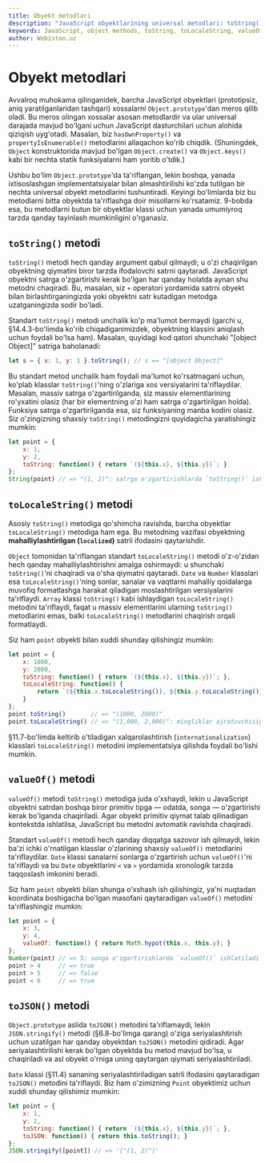 ```yaml
---
title: Obyekt metodlari
description: "JavaScript obyektlarining universal metodlari: toString(), toLocaleString(), valueOf(), toJSON() va ularning moslashtirilishi."
keywords: JavaScript, object methods, toString, toLocaleString, valueOf, toJSON, Object.prototype, method customization
author: Webiston.uz
---
```


# Obyekt metodlari

Avvalroq muhokama qilinganidek, barcha JavaScript obyektlari (prototipsiz, aniq yaratilganlaridan tashqari) xossalarni `Object.prototype`'dan meros qilib oladi. Bu meros olingan xossalar asosan metodlardir va ular universal darajada mavjud bo'lgani uchun JavaScript dasturchilari uchun alohida qiziqish uyg'otadi. Masalan, biz `hasOwnProperty()` va `propertyIsEnumerable()` metodlarini allaqachon ko'rib chiqdik. (Shuningdek, `Object` konstruktorida mavjud bo'lgan `Object.create()` va `Object.keys()` kabi bir nechta statik funksiyalarni ham yoritib o'tdik.)

Ushbu bo'lim `Object.prototype`'da ta'riflangan, lekin boshqa, yanada ixtisoslashgan implementatsiyalar bilan almashtirilishi ko'zda tutilgan bir nechta universal obyekt metodlarini tushuntiradi. Keyingi bo'limlarda biz bu metodlarni bitta obyektda ta'riflashga doir misollarni ko'rsatamiz. 9-bobda esa, bu metodlarni butun bir obyektlar klassi uchun yanada umumiyroq tarzda qanday tayinlash mumkinligini o'rganasiz.

## `toString()` metodi

`toString()` metodi hech qanday argument qabul qilmaydi; u o'zi chaqirilgan obyektning qiymatini biror tarzda ifodalovchi satrni qaytaradi. JavaScript obyektni satrga o'zgartirishi kerak bo'lgan har qanday holatda aynan shu metodni chaqiradi. Bu, masalan, siz `+` operatori yordamida satrni obyekt bilan birlashtirganingizda yoki obyektni satr kutadigan metodga uzatganingizda sodir bo'ladi.

Standart `toString()` metodi unchalik ko'p ma'lumot bermaydi (garchi u, §14.4.3-bo'limda ko'rib chiqadiganimizdek, obyektning klassini aniqlash uchun foydali bo'lsa ham). Masalan, quyidagi kod qatori shunchaki "[object Object]" satriga baholanadi:

``` js
let s = { x: 1, y: 1 }.toString(); // s == "[object Object]"
```

Bu standart metod unchalik ham foydali ma'lumot ko'rsatmagani uchun, ko'plab klasslar `toString()`'ning o'zlariga xos versiyalarini ta'riflaydilar. Masalan, massiv satrga o'zgartirilganda, siz massiv elementlarining ro'yxatini olasiz (har bir elementning o'zi ham satrga o'zgartirilgan holda). Funksiya satrga o'zgartirilganda esa, siz funksiyaning manba kodini olasiz. Siz o'zingizning shaxsiy `toString()` metodingizni quyidagicha yaratishingiz mumkin:

``` js
let point = {
    x: 1,
    y: 2,
    toString: function() { return `(${this.x}, ${this.y})`; }
};
String(point) // => "(1, 2)": satrga o'zgartirishlarda `toString()` ishlatiladi
```

## `toLocaleString()` metodi

Asosiy `toString()` metodiga qo'shimcha ravishda, barcha obyektlar `toLocaleString()` metodiga ham ega. Bu metodning vazifasi obyektning **mahalliylashtirilgan (`localized`)** satrli ifodasini qaytarishdir.

`Object` tomonidan ta'riflangan standart `toLocaleString()` metodi o'z-o'zidan hech qanday mahalliylashtirishni amalga oshirmaydi: u shunchaki `toString()`'ni chaqiradi va o'sha qiymatni qaytaradi. `Date` va `Number` klasslari esa `toLocaleString()`'ning sonlar, sanalar va vaqtlarni mahalliy qoidalarga muvofiq formatlashga harakat qiladigan moslashtirilgan versiyalarini ta'riflaydi. `Array` klassi `toString()` kabi ishlaydigan `toLocaleString()` metodini ta'riflaydi, faqat u massiv elementlarini ularning `toString()` metodlarini emas, balki `toLocaleString()` metodlarini chaqirish orqali formatlaydi.

Siz ham `point` obyekti bilan xuddi shunday qilishingiz mumkin:

``` js
let point = {
    x: 1000,
    y: 2000,
    toString: function() { return `(${this.x}, ${this.y})`; },
    toLocaleString: function() {
        return `(${this.x.toLocaleString()}, ${this.y.toLocaleString()})`;
    }
};
point.toString()       // => "(1000, 2000)"
point.toLocaleString() // => "(1,000, 2,000)": mingliklar ajratuvchisiga e'tibor bering
```

§11.7-bo'limda keltirib o'tiladigan xalqarolashtirish (`internationalization`) klasslari `toLocaleString()` metodini implementatsiya qilishda foydali bo'lishi mumkin.

## `valueOf()` metodi

`valueOf()` metodi `toString()` metodiga juda o'xshaydi, lekin u JavaScript obyektni satrdan boshqa biror primitiv tipga — odatda, songa — o'zgartirishi kerak bo'lganda chaqiriladi. Agar obyekt primitiv qiymat talab qilinadigan kontekstda ishlatilsa, JavaScript bu metodni avtomatik ravishda chaqiradi.

Standart `valueOf()` metodi hech qanday diqqatga sazovor ish qilmaydi, lekin ba'zi ichki o'rnatilgan klasslar o'zlarining shaxsiy `valueOf()` metodlarini ta'riflaydilar. `Date` klassi sanalarni sonlarga o'zgartirish uchun `valueOf()`'ni ta'riflaydi va bu `Date` obyektlarini `<` va `>` yordamida xronologik tarzda taqqoslash imkonini beradi.

Siz ham `point` obyekti bilan shunga o'xshash ish qilishingiz, ya'ni nuqtadan koordinata boshigacha bo'lgan masofani qaytaradigan `valueOf()` metodini ta'riflashingiz mumkin:

``` js
let point = {
    x: 3,
    y: 4,
    valueOf: function() { return Math.hypot(this.x, this.y); }
};
Number(point) // => 5: songa o'zgartirishlarda `valueOf()` ishlatiladi
point > 4     // => true
point > 5     // => false
point < 6     // => true
```

## `toJSON()` metodi

`Object.prototype` aslida `toJSON()` metodini ta'riflamaydi, lekin `JSON.stringify()` metodi (§6.8-bo'limga qarang) o'ziga seriyalashtirish uchun uzatilgan har qanday obyektdan `toJSON()` metodini qidiradi. Agar seriyalashtirilishi kerak bo'lgan obyektda bu metod mavjud bo'lsa, u chaqiriladi va asl obyekt o'rniga uning qaytargan qiymati seriyalashtiriladi.

`Date` klassi (§11.4) sananing seriyalashtiriladigan satrli ifodasini qaytaradigan `toJSON()` metodini ta'riflaydi. Biz ham o'zimizning `Point` obyektimiz uchun xuddi shunday qilishimiz mumkin:

``` js
let point = {
    x: 1,
    y: 2,
    toString: function() { return `(${this.x}, ${this.y})`; },
    toJSON: function() { return this.toString(); }
};
JSON.stringify([point]) // => '["(1, 2)"]'
```